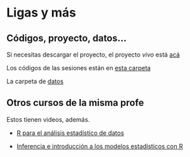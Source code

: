 # Ligas y más  {.unnumbered}


## Códigos, proyecto, datos...

Si necesitas descargar el proyecto, el proyecto *vivo* está [acá](https://www.dropbox.com/scl/fo/l4is5cdc6fwknptr7in46/AOwYZDLBerSJM51dO5YteK0?rlkey=7k7flxfuymxg06xmgo9qm9k04&dl=0)

Los códigos de las sesiones están en [esta carpeta](https://www.dropbox.com/scl/fo/l4is5cdc6fwknptr7in46/AOwYZDLBerSJM51dO5YteK0?rlkey=7k7flxfuymxg06xmgo9qm9k04&dl=0)

La carpeta de [datos](https://www.dropbox.com/scl/fo/rrvzrfh19afrulhdyi4ca/ADgTGkBTtHev2fH4okHo6Mw?rlkey=wnjtdaqkyvnr0bp8196w6657z&dl=0)

## Otros cursos de la misma profe

Estos tienen videos, además.

* [R para el análisis estadístico de datos](https://fcpys.github.io/r_analisis_datos/)

* [Inferencia e introducción a los modelos estadísticos con R](https://aniuxa.github.io/posgrado_modelo3/)